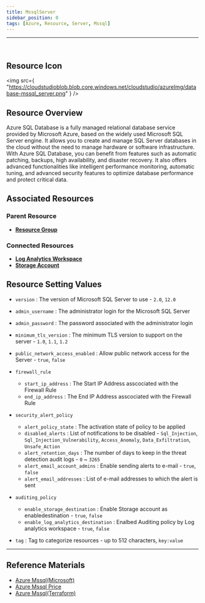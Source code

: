 ```yaml
---
title: MssqlServer
sidebar_position: 0
tags: [Azure, Resource, Server, Mssql]
---
```


<hr />
<br />

## Resource Icon

<img
    src={
        "https://cloudstudioblob.blob.core.windows.net/cloudstudio/azureImg/database-mssql_server.png"
    }
/>

## Resource Overview


Azure SQL Database is a fully managed relational database service provided by Microsoft Azure, based on the widely used Microsoft SQL Server engine. 
It allows you to create and manage SQL Server databases in the cloud without the need to manage hardware or software infrastructure.
With Azure SQL Database, you can benefit from features such as automatic patching, backups, high availability, and disaster recovery. 
It also offers advanced functionalities like intelligent performance monitoring, automatic tuning, and advanced security features to optimize database performance and protect critical data.

## Associated Resources

### Parent Resource

-   [**Resource Group**](https://docs.cstudio.app/docs/resource/azure/Base/ResourceGroup)

### Connected Resources

-   [**Log Analytics Workspace**](https://docs.cstudio.app/docs/resource/azure/LogAnalytics/LogAnalyticsWorkspace)
-   [**Storage Account**](https://docs.cstudio.app/docs/resource/azure/Storage/StorageAccount)

## Resource Setting Values

-   `version` : The version of Microsoft SQL Server to use - `2.0`, `12.0`

-   `admin_username` : The administrator login for the Microsoft SQL Server

-   `admin_password` : The password associated with the administrator login

-   `minimum_tls_version` : The minimum TLS version to support on the server - `1.0`, `1.1`, `1.2`

-   `public_network_access_enabled` : Allow public network access for the Server - `true`, `false`

-   `firewall_rule`

    -   `start_ip_address` : The Start IP Address asscociated with the Firewall Rule
    -   `end_ip_address` : The End IP Address asscociated with the Firewall Rule

-   `security_alert_policy`

    -   `alert_policy_state` : The activation state of policy to be applied
    -   `disabled_alerts` : List of notifications to be disabled - `Sql_Injection`, `Sql_Injection_Vulnerability`, `Access_Anomaly`, `Data_Exfiltration`, `Unsafe_Action`
    -   `alert_retention_days` : The number of days to keep in the threat detection audit logs - `0` ~ `3265`
    -   `alert_email_account_admins` : Enable sending alerts to e-mail - `true`, `false`
    -   `alert_email_addresses` : List of e-mail addresses to which the alert is sent

-   `auditing_policy`

    -   `enable_storage_destination` : Enable Storage account as enabledestination - `true`, `false`
    -   `enable_log_analytics_destination` : Enalbed Auditing policy by Log analytics workspace - `true`, `false`

-   `tag` : Tag to categorize resources - up to 512 characters, `key:value`

---

## Reference Materials

-   [Azure Mssql(Microsoft)](https://learn.microsoft.com/ko-kr/azure/azure-sql/database/sql-database-paas-overview?view=azuresql)
-   [Azure Mssql Price](https://azure.microsoft.com/ko-kr/pricing/details/azure-sql-database/single/)
-   [Azure Mssql(Terraform)](https://registry.terraform.io/providers/hashicorp/azurerm/latest/docs/resources/mssql_server)
